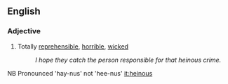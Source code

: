 ==English==
===Adjective===

#Totally [[reprehensible]], [[horrible]], [[wicked]]
#:''I hope they catch the person responsible for that heinous crime.''
NB Pronounced 'hay-nus' not 'hee-nus'
[[it:heinous]]